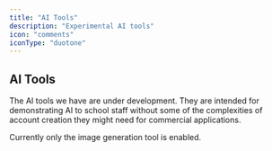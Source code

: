 ```yaml
---
title: "AI Tools"
description: "Experimental AI tools"
icon: "comments"
iconType: "duotone"
---
```



<ModuleCards />

## AI Tools
The AI tools we have are under development. They are intended for demonstrating AI to school staff without some of the complexities of account creation they might need for commercial applications.

<Tip>
    Currently only the image generation tool is enabled.
</Tip>


<NextSteps/>

